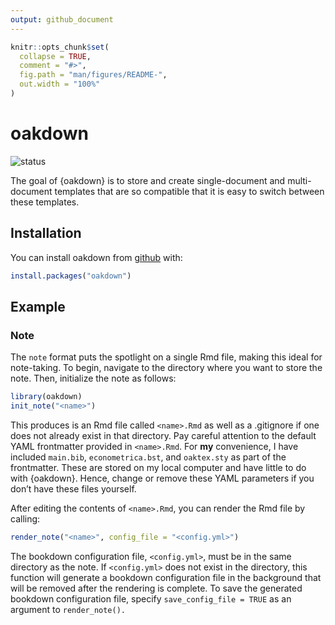 ```yaml
---
output: github_document
---
```


<!-- README.md is generated from README.Rmd. Please edit that file -->

```r
knitr::opts_chunk$set(
  collapse = TRUE,
  comment = "#>",
  fig.path = "man/figures/README-",
  out.width = "100%"
)
```

# oakdown

<!-- badges: start -->
![status](https://img.shields.io/badge/Status-Under%20Construction-orange)
<!-- badges: end -->

The goal of {oakdown} is to store and create single-document and multi-document templates that are so compatible that it is easy to switch between these templates.

## Installation

You can install oakdown from [github](https://github.com/omkarakatta/oakdown) with:

``` r
install.packages("oakdown")
```

## Example

### Note

The `note` format puts the spotlight on a single Rmd file, making this ideal for note-taking.
To begin, navigate to the directory where you want to store the note.
Then, initialize the note as follows:

```r
library(oakdown)
init_note("<name>")
```

This produces is an Rmd file called `<name>.Rmd` as well as a .gitignore if one does not already exist in that directory.
Pay careful attention to the default YAML frontmatter provided in `<name>.Rmd`.
For **my** convenience, I have included `main.bib`, `econometrica.bst`, and `oaktex.sty`
as part of the frontmatter.
These are stored on my local computer and have little
to do with {oakdown}.
Hence, change or remove these YAML parameters if you don't have these files yourself.

After editing the contents of `<name>.Rmd`, you can render the Rmd file by calling:

```r
render_note("<name>", config_file = "<config.yml>")
```

The bookdown configuration file, `<config.yml>`, must be in the same directory as the note.
If `<config.yml>` does not exist in the directory, this function will generate a bookdown configuration file in the background that will be removed after the rendering is complete.
To save the generated bookdown configuration file, specify `save_config_file = TRUE` as an argument to `render_note().`

<!-- During the rendering process, this function decides how to print the title of the note. -->
<!-- In the `note` format, the title will be passed to the YAML frontmatter. -->
<!-- In other formats, the title may be passed as a section header while the title in -->
<!-- the YAML frontmatter is specified elsewhere. -->
